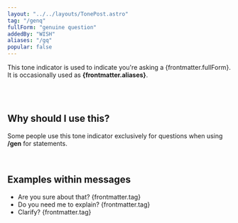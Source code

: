 ```yaml
---
layout: "../../layouts/TonePost.astro"
tag: "/genq"
fullForm: "genuine question"
addedBy: "WISH"
aliases: "/gq"
popular: false
---
```


This tone indicator is used to indicate you're asking a {frontmatter.fullForm}. It is occasionally used as **{frontmatter.aliases}**.

<br />
<br />

## Why should I use this?

Some people use this tone indicator exclusively for questions when using **/gen** for statements. 

<br />

## Examples within messages

- Are you sure about that? {frontmatter.tag}
- Do you need me to explain? {frontmatter.tag}
- Clarify? {frontmatter.tag}